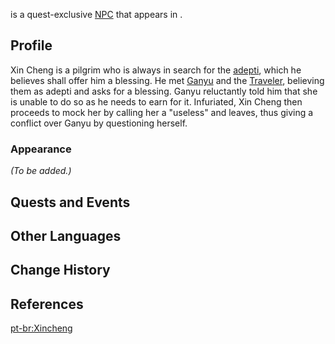 {{Meta
<!-- REMOVE THIS TEMPLATE AFTER ADDING MISSING INFO -->
|missing_NPC_profile  = yes
}}
{{Character Infobox
|image            = NPC Xin Cheng.png
|region           = Liyue
|location         = Liyue
|title            = Pilgrim
|voiceEN          = [https://michaelschwal.be/ Michael Schwalbe]<ref>Twitter: [https://twitter.com/WhatHeSaidVO/status/1371238202011357184 EN VA Self Announcement]</ref>
|type             = Quest NPC
}}
{{Lang|'''Xin Cheng'''|zh=辛程|zh_rm=Xīn Chéng}} is a quest-exclusive [[NPC]] that appears in {{Quest|Sea of Clouds, Sea of People}}.

==Profile==
<!-- detailed story/lore information goes here -->
Xin Cheng is a pilgrim who is always in search for the [[adepti]], which he believes shall offer him a blessing. He met [[Ganyu]] and the [[Traveler]], believing them as adepti and asks for a blessing. Ganyu reluctantly told him that she is unable to do so as he needs to earn for it. Infuriated, Xin Cheng then proceeds to mock her by calling her a "useless" and leaves, thus giving a conflict over Ganyu by questioning herself.

===Appearance===
''(To be added.)''

==Quests and Events==
{{Quests and Events}}

==Other Languages==
{{Other Languages
|default_hidden = 1
|en      = Xin Cheng
|zhs     = 辛程
|zhs_rm  = Xīn Chéng
|zht     = 辛程
|zht_rm  = Xīn Chéng
|ja      = 辛程
|ja_rm   = Shin Tei{{Assumed}}
|ko      = 신길
|ko_rm   = Singil
|es      = Xin Cheng
|fr      = Xincheng
|ru      = Синь Чэн
|th      = Xin Cheng
|vi      = Xin Cheng
|de      = Xin Cheng
|id      = Xin Cheng
|pt      = Xincheng
|tr      = Xin Cheng
|it      = Xin Cheng
}}

==Change History==
{{Change History|1.3}}

==References==
{{Reflist}}

[[pt-br:Xincheng]]